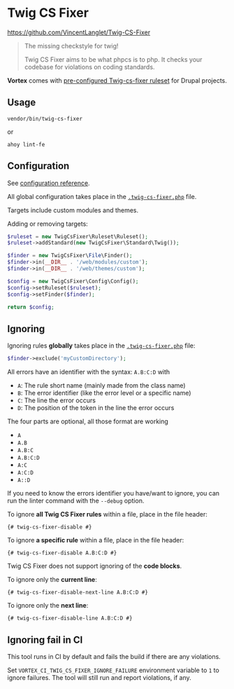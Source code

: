 # Twig CS Fixer

https://github.com/VincentLanglet/Twig-CS-Fixer

> The missing checkstyle for twig!
>
> Twig CS Fixer aims to be what phpcs is to php. It checks your codebase for violations on coding standards.

**Vortex** comes with [pre-configured Twig-cs-fixer ruleset](https://github.com/drevops/scaffold/blob/develop/.twig-cs-fixer.php) for Drupal projects.

## Usage

```shell
vendor/bin/twig-cs-fixer
```
or
```shell
ahoy lint-fe
```

## Configuration

See [configuration reference](https://github.com/VincentLanglet/Twig-CS-Fixer/blob/main/docs/configuration.md).

All global configuration takes place in the [`.twig-cs-fixer.php`](https://github.com/drevops/scaffold/blob/develop/.twig-cs-fixer.php) file.

Targets include custom modules and themes.

Adding or removing targets:
```php
$ruleset = new TwigCsFixer\Ruleset\Ruleset();
$ruleset->addStandard(new TwigCsFixer\Standard\Twig());

$finder = new TwigCsFixer\File\Finder();
$finder->in(__DIR__ . '/web/modules/custom');
$finder->in(__DIR__ . '/web/themes/custom');

$config = new TwigCsFixer\Config\Config();
$config->setRuleset($ruleset);
$config->setFinder($finder);

return $config;
```

## Ignoring

Ignoring rules **globally** takes place in the  [`.twig-cs-fixer.php`](https://github.com/drevops/scaffold/blob/develop/.twig-cs-fixer.php) file:
```php
$finder->exclude('myCustomDirectory');
```

All errors have an identifier with the syntax: `A.B:C:D` with
- `A`: The rule short name (mainly made from the class name)
- `B`: The error identifier (like the error level or a specific name)
- `C`: The line the error occurs
- `D`: The position of the token in the line the error occurs

The four parts are optional, all those format are working
- `A`
- `A.B`
- `A.B:C`
- `A.B:C:D`
- `A:C`
- `A:C:D`
- `A::D`

If you need to know the errors identifier you have/want to ignore, you can run
the linter command with the `--debug` option.

To ignore **all Twig CS Fixer rules** within a file, place in the file header:
```twig
{# twig-cs-fixer-disable #}
```

To ignore **a specific rule** within a file, place in the file header:
```twig
{# twig-cs-fixer-disable A.B:C:D #}
```

Twig CS Fixer does not support ignoring of the **code blocks**.

To ignore only the **current line**:
```twig
{# twig-cs-fixer-disable-next-line A.B:C:D #}
```

To ignore only the **next line**:
```twig
{# twig-cs-fixer-disable-line A.B:C:D #}
```

## Ignoring fail in CI

This tool runs in CI by default and fails the build if there are any violations.

Set `VORTEX_CI_TWIG_CS_FIXER_IGNORE_FAILURE` environment variable to `1` to
ignore failures. The tool will still run and report violations, if any.
